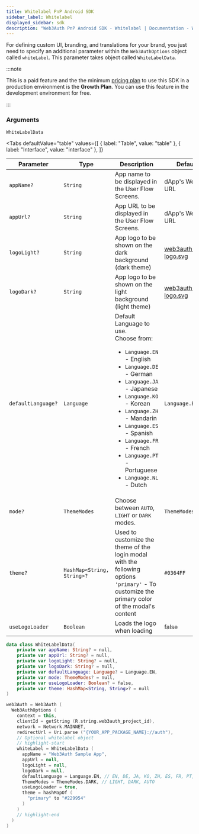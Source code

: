 ```yaml
---
title: Whitelabel PnP Android SDK
sidebar_label: Whitelabel
displayed_sidebar: sdk
description: "Web3Auth PnP Android SDK - Whitelabel | Documentation - Web3Auth"
---
```



For defining custom UI, branding, and translations for your brand, you just need to specify an additional parameter within the `Web3AuthOptions`
object called `whiteLabel`. This parameter takes object called `WhiteLabelData`.

:::note

This is a paid feature and the the minimum [pricing plan](https://web3auth.io/pricing.html) to use this SDK in a production environment is the
**Growth Plan**. You can use this feature in the development environment for free.

:::

### Arguments

`WhiteLabelData`

<Tabs
  defaultValue="table"
  values={[
    { label: "Table", value: "table" },
    { label: "Interface", value: "interface" },
  ]}
>

<TabItem value="table">

| Parameter          | Type                       | Description                                                                                                                                                                                                                                                                                                                                           | Default                                                           | Mandatory |
| ------------------ | -------------------------- | ----------------------------------------------------------------------------------------------------------------------------------------------------------------------------------------------------------------------------------------------------------------------------------------------------------------------------------------------------- | ----------------------------------------------------------------- | --------- |
| `appName?`         | `String`                   | App name to be displayed in the User Flow Screens.                                                                                                                                                                                                                                                                                                    | dApp's Website URL                                                | No        |
| `appUrl?`          | `String`                   | App URL to be displayed in the User Flow Screens.                                                                                                                                                                                                                                                                                                     | dApp's Website URL                                                | No        |
| `logoLight?`       | `String`                   | App logo to be shown on the dark background (dark theme)                                                                                                                                                                                                                                                                                              | [web3auth-logo.svg](https://images.web3auth.io/web3auth-logo.svg) | No        |
| `logoDark?`        | `String`                   | App logo to be shown on the light background (light theme)                                                                                                                                                                                                                                                                                            | [web3auth-logo.svg](https://images.web3auth.io/web3auth-logo.svg) | No        |
| `defaultLanguage?` | `Language`                 | Default Language to use. <br/> Choose from: <ul><li>`Language.EN` - English</li><li>`Language.DE` - German</li><li>`Language.JA` - Japanese</li><li>`Language.KO` - Korean</li><li>`Language.ZH` - Mandarin</li><li>`Language.ES` - Spanish</li><li>`Language.FR` - French</li><li>`Language.PT` - Portuguese</li><li>`Language.NL` - Dutch</li></ul> | `Language.EN`                                                     | No        |
| `mode?`            | `ThemeModes`               | Choose between `AUTO`, `LIGHT` or `DARK` modes.                                                                                                                                                                                                                                                                                                       | `ThemeModes.AUTO`                                                 | No        |
| `theme?`           | `HashMap<String, String>?` | Used to customize the theme of the login modal with the following options <br /> `'primary'` - To customize the primary color of the modal's content                                                                                                                                                                                                  | `#0364FF`                                                         | No        |
| `useLogoLoader`    | `Boolean`                  | Loads the logo when loading                                                                                                                                                                                                                                                                                                                           | false                                                             | No        |

</TabItem>

<TabItem value="interface">

```kotlin
data class WhiteLabelData(
    private var appName: String? = null,
    private var appUrl: String? = null,
    private var logoLight: String? = null,
    private var logoDark: String? = null,
    private var defaultLanguage: Language? = Language.EN,
    private var mode: ThemeModes? = null,
    private var useLogoLoader: Boolean? = false,
    private var theme: HashMap<String, String>? = null
)
```

</TabItem>

</Tabs>

```kotlin title="Usage"
web3Auth = Web3Auth (
  Web3AuthOptions (
    context = this,
    clientId = getString (R.string.web3auth_project_id),
    network = Network.MAINNET,
    redirectUrl = Uri.parse ("{YOUR_APP_PACKAGE_NAME}://auth"),
    // Optional whitelabel object
    // highlight-start
    whiteLabel = WhiteLabelData (
      appName = "Web3Auth Sample App",
      appUrl = null,
      logoLight = null,
      logoDark = null,
      defaultLanguage = Language.EN, // EN, DE, JA, KO, ZH, ES, FR, PT, NL
      ThemeModes = ThemeModes.DARK, // LIGHT, DARK, AUTO
      useLogoLoader = true,
      theme = hashMapOf (
        "primary" to "#229954"
      )
    )
    // highlight-end
  )
)
```
